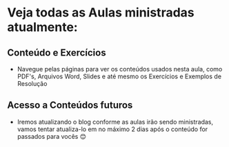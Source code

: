 # Veja todas as Aulas ministradas atualmente:


## Conteúdo e Exercícios

 - Navegue pelas páginas para ver os conteúdos usados nesta aula, como PDF's, Arquivos Word, Slides e até mesmo os Exercícios e Exemplos de Resolução

## Acesso a Conteúdos futuros

- Iremos atualizando o blog conforme as aulas irão sendo ministradas, vamos tentar atualiza-lo em no máximo 2 dias após o conteúdo for passados para vocês 😊
